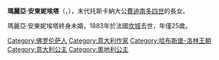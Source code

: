 {{Multiple issues|
{{Expand language|1=en|time=2021-01-06T08:29:38+00:00}}
{{Unreferenced|time=2021-01-06T08:29:38+00:00}}
}}
{{Infobox noble
| name        = 瑪麗亞·安東妮埃塔
| image       = Marie Antoinette, Erzherzogin von Österreich-Toskana (cropped).jpg
| birth_date  = {{birth date|1858|1|10|df=y}}
| birth_place = [[佛羅倫斯|佛羅倫斯]]
| death_date  = {{Death date and age|1883|4|13|1858|1|10|df=y}}
| death_place = [[坎城|坎城]]
| noble family= [[哈布斯堡-洛林皇朝|哈布斯堡-洛林皇朝]]
| father      = [[費迪南多四世_(托斯卡納)|托斯卡納大公費迪南多四世]]
| mother      = [[薩克森的安娜·瑪麗亞|薩克森的安娜·瑪麗亞]]
}}
'''瑪麗亞·安東妮埃塔'''（{{lang-de|Maria Antonietta}}，{{bd|1858年|1月10日|1883年|4月13日}}），末代托斯卡納大公[[費迪南多四世_(托斯卡納)|費迪南多四世]]的長女。

瑪麗亞·安東妮埃塔終身未婚，1883年於法國[[坎城|坎城]]去世，年僅25歲。

[[Category:佛罗伦萨人|Category:佛罗伦萨人]]
[[Category:意大利作家|Category:意大利作家]]
[[Category:哈布斯堡-洛林王朝|Category:哈布斯堡-洛林王朝]]
[[Category:意大利公主|Category:意大利公主]]
[[Category:奧地利公主|Category:奧地利公主]]